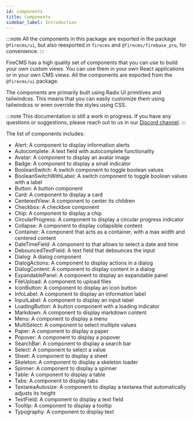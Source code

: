 ```yaml
---
id: components
title: Components
sidebar_label: Introduction
---
```


:::note
All the components in this package are exported in the package `@firecms/ui`,
but also reexported in `firecms` and `@firecms/firebase_pro`, for convenience.
:::

FireCMS has a high quality set of components that you can use to build your own custom views.
You can use them in your own React applications or in your own CMS views.
All the components are exported from the `@firecms/ui` package.

The components are primarily built using Radix UI primitives and tailwindcss. This means that you can easily customize them
using tailwindcss or even override the styles using CSS.

:::note
This documentation is still a work in progress. If you have any questions or suggestions, please
reach out to us in our [Discord channel](https://discord.gg/fxy7xsQm3m).
:::

The list of components includes:

- Alert: A component to display information alerts
- Autocomplete: A text field with autocomplete functionality
- Avatar: A component to display an avatar image
- Badge: A component to display a small indicator
- BooleanSwitch: A switch component to toggle boolean values
- BooleanSwitchWithLabel: A switch component to toggle boolean values with a label
- Button: A button component
- Card: A component to display a card
- CenteredView: A component to center its children
- Checkbox: A checkbox component
- Chip: A component to display a chip
- CircularProgress: A component to display a circular progress indicator
- Collapse: A component to display collapsible content
- Container: A component that acts as a container, with a max width and centered content
- DateTimeField: A component to that allows to select a date and time
- DebouncedTextField: A text field that debounces the input
- Dialog: A dialog component
- DialogActions: A component to display actions in a dialog
- DialogContent: A component to display content in a dialog
- ExpandablePanel: A component to display an expandable panel
- FileUpload: A component to upload files
- IconButton: A component to display an icon button
- InfoLabel: A component to display an information label
- InputLabel: A component to display an input label
- LoadingButton: A button component with a loading indicator
- Markdown: A component to display markdown content
- Menu: A component to display a menu
- MultiSelect: A component to select multiple values
- Paper: A component to display a paper
- Popover: A component to display a popover
- SearchBar: A component to display a search bar
- Select: A component to select a value
- Sheet: A component to display a sheet
- Skeleton: A component to display a skeleton loader
- Spinner: A component to display a spinner
- Table: A component to display a table
- Tabs: A component to display tabs
- TextareaAutosize: A component to display a textarea that automatically adjusts its height
- TextField: A component to display a text field
- Tooltip: A component to display a tooltip
- Typography: A component to display text
